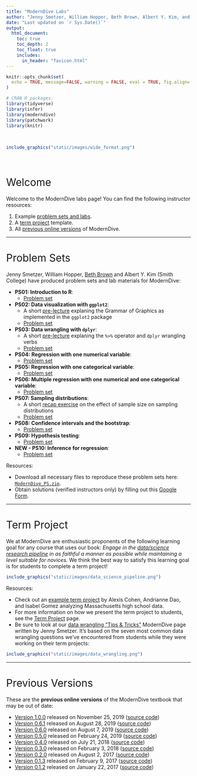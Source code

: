 ```yaml
---
title: "ModernDive Labs"
author: "Jenny Smetzer, William Hopper, Beth Brown, Albert Y. Kim, and Chester Ismay"
date: "Last updated on `r Sys.Date()`"
output:
  html_document:
    toc: true
    toc_depth: 2
    toc_float: true
    includes:
      in_header: "favicon.html" 
---
```


<style>
h1{font-weight: 400;}
</style>

```r
knitr::opts_chunk$set(
  echo = TRUE, message=FALSE, warning = FALSE, eval = TRUE, fig.align='center'
)

# CRAN R packages:
library(tidyverse)
library(infer)
library(moderndive)
library(patchwork)
library(knitr)
```

<!--
{target="_blank"}
-->



</br>
```r
include_graphics("static/images/wide_format.png")
```
</br>



# Welcome

Welcome to the ModernDive labs page! You can find the following instructor resources:

1. Example [problem sets and labs](#problem-sets).
1. A [term project](#term-project-template) template.
1. All [previous online versions](#previous-versions) of ModernDive.




***



# Problem Sets {#problem-sets}

Jenny Smetzer, William Hopper, [Beth Brown](https://www.gcc.mass.edu/math/faculty/){target="_blank"} and Albert Y. Kim (Smith College) have produced problem sets and lab materials for ModernDive:

* **PS01: Introduction to R**:
    + [Problem set](static/PS/PS01_intro_to_R_RStudio.html){target="_blank"}
* **PS02: Data visualization with `ggplot2`**:
    + A short [pre-lecture](static/PS/PS02_pre_lecture.pdf){target="_blank"} explaning the Grammar of Graphics as implemented in the `ggplot2` package
    + [Problem set](static/PS/PS02_data_viz.html){target="_blank"}
* **PS03: Data wrangling with `dplyr`**:
    + A short [pre-lecture](static/PS/PS03_pre_lecture.pdf){target="_blank"} explaning the `%>%` operator and `dplyr` wrangling verbs  
    + [Problem set](static/PS/PS03_data_wrangling.html){target="_blank"}
* **PS04: Regression with one numerical variable**:
    + [Problem set](static/PS/PS04_reg_one_num_x.html){target="_blank"}
* **PS05: Regression with one categorical variable**:
    + [Problem set](static/PS/PS05_reg_one_cat_x.html){target="_blank"}
* **PS06: Multiple regression with one numerical and one categorical variable**:
    +  [Problem set](static/PS/PS06_multiple_reg.html){target="_blank"}
* **PS07: Sampling distributions**:
    + A short [recap exercise](static/PS/PS07_pre_lecture.html){target="_blank"} on the effect of sample size on sampling distributions
    + [Problem set](static/PS/PS07_sampling_dist.html){target="_blank"}
* **PS08: Confidence intervals and the bootstrap**:
    + [Problem set](static/PS/PS08_CI_bootstrap.html){target="_blank"}
* **PS09: Hypothesis testing**:
    + [Problem set](static/PS/PS09_hypothesis_testing.html){target="_blank"}
* **NEW - PS10: Inference for regression**: 
    + [Problem set](static/PS/PS10_inference_for_regression.html){target="_blank"}


Resources:

* Download all necessary files to reproduce these problem sets here: <a href="static/PS/ModernDive_PS.zip" download>`ModernDive_PS.zip`</a>.
* Obtain solutions (verified instructors only) by filling out this [Google Form](https://docs.google.com/forms/d/e/1FAIpQLSf68Je_Q3ggRJ-74UtL0xG5-IuuKkSTIpEQZWro-8QbO7nmdA/viewform){target="_blank"}.



***



# Term Project {#term-project-template}

We at ModernDive are enthusiastic proponents of the following learning goal for
any course that uses our book: *Engage in the [data/science research
pipeline](https://r4ds.had.co.nz/introduction.html){target="_blank"} in as
faithful a manner as possible while maintaining a level suitable for novices.*
We think the best way to satisfy this learning goal is for students to complete
a term project!

```r
include_graphics("static/images/data_science_pipeline.png")
```

Resources:

* Check out an [example term project](static/term_project/resubmission_example.html){target="_blank"} by Alexis Cohen, Andrianne Dao, and Isabel Gomez analyzing Massachusetts high school data.
* For more information on how we present the term project to students, see the [Term Project](term_project.html) page.
* Be sure to look at our [data wrangling "Tips & Tricks"](https://moderndive.com/C-appendixC.html#data-wrangling){target="_blank"} ModernDive page written by Jenny Smetzer. It's based on the seven most common data wrangling questions we've encountered from students while they were working on their term projects:

```r
include_graphics("static/images/data_wrangling.png")
```



***



# Previous Versions {#previous-versions}

These are the **previous online versions** of the ModernDive textbook that may be out of date:

* [Version 1.0.0](static/previous_versions/v1.0.0/index.html){target="_blank"} released on November 25, 2019 ([source code](https://github.com/moderndive/ModernDive_book/releases/tag/v1.0.0){target="_blank"})
* [Version 0.6.1](static//previous_versions/v0.6.1/index.html){target="_blank"} released on August 28, 2019 ([source code](https://github.com/moderndive/ModernDive_book/releases/tag/v0.6.1){target="_blank"})
* [Version 0.6.0](static/previous_versions/v0.6.0/index.html){target="_blank"} released on August 7, 2019 ([source code](https://github.com/moderndive/moderndive_book/releases/tag/v0.6.0){target="_blank"})
* [Version 0.5.0](static/previous_versions/v0.5.0/index.html){target="_blank"} released on February 24, 2019 ([source code](https://github.com/moderndive/moderndive_book/releases/tag/v0.5.0){target="_blank"})
* [Version 0.4.0](static/previous_versions/v0.4.0/index.html){target="_blank"} released on July 21, 2018 ([source code](https://github.com/moderndive/moderndive_book/releases/tag/v0.4.0){target="_blank"})
* [Version 0.3.0](static/previous_versions/v0.3.0/index.html){target="_blank"} released on February 3, 2018 ([source code](https://github.com/moderndive/moderndive_book/releases/tag/v0.3.0){target="_blank"})
* [Version 0.2.0](static/previous_versions/v0.2.0/index.html){target="_blank"} released on August 2, 2017 ([source code](https://github.com/moderndive/moderndive_book/releases/tag/v0.2.0){target="_blank"})
* [Version 0.1.3](static/previous_versions/v0.1.3/index.html){target="_blank"} released on February 9, 2017 ([source code](https://github.com/moderndive/moderndive_book/releases/tag/v0.1.3){target="_blank"})
* [Version 0.1.2](static/previous_versions/v0.1.2/index.html){target="_blank"} released on January 22, 2017 ([source code](https://github.com/moderndive/moderndive_book/releases/tag/v0.1.2){target="_blank"})

